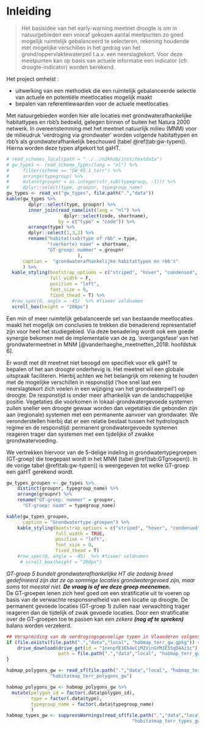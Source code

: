 # Inleiding

> Het basisidee van het early-warning meetnet droogte is om in natuurgebieden een vooraf gekozen aantal meetpunten zo goed mogelijk ruimtelijk gebalanceerd te selecteren, rekening houdende met mogelijke verschillen in het gedrag van het grond/oppervlaktewaterpeil t.a.v. een neerslagtekort. Voor deze meetpunten kan op basis van actuele informatie een indicator (cfr. droogte-indicator) worden berekend.

Het project omhelst : 

* uitwerking van een methodiek die een ruimtelijk gebalanceerde selectie van actuele en potentiële meetlocaties mogelijk maakt 
* bepalen van referentiewaarden voor de actuele meetlocaties

Met natuurgebieden worden hier alle locaties met grondwaterafhankelijke habitattypes en rbb's bedoeld, gelegen binnen of buiten het Natura 2000 netwerk. In overeenstemming met het meetnet natuurlijk milieu (MNM) voor de milieudruk 'verdroging via grondwater' worden volgende habitattypen en rbb's als grondwaterafhankelijk beschouwd (tabel \@ref(tab:gw-typen)). Hierna worden deze typen afgekort tot gaHT. 

```r
# read_schemes_local(path = "../../n2khab/inst/textdata")
# gw_types <- read_scheme_types(lang = "nl") %>%
#     filter(scheme == "GW_05.1_terr") %>%
#     arrange(typegroup) %>%
#     mutate(groupnr = as.integer(str_sub(typegroup, -1))) %>% 
#     dplyr::select(type, groupnr, typegroup_name)
gw_types <- read_vc("gw_types", file.path(".","data"))
kable(gw_types %>% 
        dplyr::select(type, groupnr) %>% 
        inner_join(read_namelist(lang = "nl") %>% 
                     dplyr::select(code, shortname),
                   by = c("type" = "code")) %>% 
        arrange(type) %>% 
        dplyr::select(1,3,2) %>% 
        rename("habitat(sub)type of rbb" = type,
               "(verkorte) naam" = shortname,
               "GT-groep: nummer" = groupnr
                          ),
      caption =  "grondwaterafhankelijke habitattypen en rbb's"
      ) %>%
  kable_styling(bootstrap_options = c("striped", "hover", "condensed", "responsive"), 
                full_width = F, 
                position = "left",
                font_size = 9,
                fixed_thead = T) %>%
  #row_spec(0, angle = -45)  %>% #fixeer veldnamen
  scroll_box(height = "200px") 
```
  

Een min of meer ruimtelijk gebalanceerde set van bestaande meetlocaties maakt het mogelijk om conclusies te trekken die benaderend representatief zijn voor heel het studiegebied.
Via deze benadering wordt ook een goede synergie bekomen met de implementatie van de zg. 'overgangsfase' van het grondwatermeetnet in MNM [@vanderhaeghe_meetnetten_2018: hoofdstuk 6].

Er wordt met dit meetnet niet beoogd om specifiek voor elk gaHT te bepalen of het aan droogte onderhevig is. Het meetnet wil een globale uitspraak faciliteren.
Hierbij achten we het belangrijk om rekening te houden met de mogelijke verschillen in responstijd ('hoe snel laat een neerslagtekort zich voelen in een wijziging van het grondwaterpeil') op droogte. De responstijd is onder meer afhankelijk van de landschappelijke positie. Vegetaties die voorkomen in lokaal-grondwatergevoede systemen zullen sneller een droogte gewaar worden dan vegetaties die gebonden zijn aan (regionale) systemen met een permanente aanvoer van grondwater.
We veronderstellen hierbij dat er een relatie bestaat tussen het hydrologisch regime en de responstijd: permanent grondwatergevoede systemen reageren trager dan systemen met een tijdelijke of zwakke grondwatervoeding. 

We vertrekken hiervoor van de 5-delige indeling in grondwatertypegroepen (GT-groep) die toegepast wordt in het MNM (tabel \@ref(tab:GTgroepen)). In de vorige tabel \@ref(tab:gw-typen)) is weergegeven tot welke GT-groep een gaHT gerekend wordt.
```r
gw_types_groupen <- gw_types %>%
    distinct(groupnr, typegroup_name) %>% 
    arrange(groupnr) %>% 
    rename("GT-groep: nummer" = groupnr,
      "GT-groep: naam" = typegroup_name)

kable(gw_types_groupen, 
      caption = "Grondwatertype-groepen") %>% 
    kable_styling(bootstrap_options = c("striped", "hover", "condensed", "responsive"), 
                  full_width = TRUE, 
                  position = "left",
                  font_size = 9,
                  fixed_thead = T) 
    #row_spec(0, angle = -45)  %>% #fixeer veldnamen
     # scroll_box(height = "200px") 
```
    

_GT-groep 5 bundelt grondwaterafhankelijke HT die zodanig breed gedefinieerd zijn dat ze op sommige locaties grondwatergevoed zijn, maar soms tot meestal niet.
_ **_De vraag is of we deze groep meenemen._**  
De GT-groepen lenen zich heel goed om een stratificatie uit te voeren op basis van de verwachte responssnelheid van een locatie op droogte. 
De permanent gevoede locaties (GT-groep 1) zullen naar verwachting trager reageren dan de tijdelijk of zwak gevoede locaties. 
Door een stratificatie over de GT-groepen toe te passen kan een _zekere_ **_(nog af te spreken)_** balans worden verzekerd. 


```r

## Verspreiding van de verdrogingsgevoelige typen in Vlaanderen volgens de habitatkaart.
if (file.exists(file.path(".","data","local", "habmap_terr_gw.gpkg")) == FALSE | refresh_data >= 1) {
    drive_download(drive_get(id = "1nxnpfE3Eh4eCiM2VinGYMJE55qD4Az1c"), 
                   path = file.path(".","data","local", "habmap_terr_gw.gpkg"), overwrite = TRUE)
}

habmap_polygons_gw <- read_sf(file.path(".","data","local", "habmap_terr_gw.gpkg"),
                "habitatmap_terr_polygons_gw")

habmap_polygons_gw <- habmap_polygons_gw %>%
  mutate(polygon_id = factor(.data$polygon_id),
         type = factor(.data$type),
         typegroup_name = factor(.data$typegroup_name)
         )
habmap_types_gw <- suppressWarnings(read_sf(file.path(".","data","local", "habmap_terr_gw.gpkg"),
                                              "habitatmap_terr_types_gw"))
```
